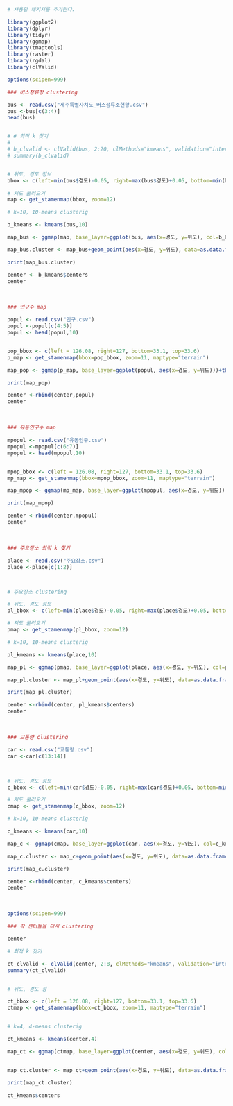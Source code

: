 

<br/>


```{r message=FALSE}
# 사용할 패키지를 추가한다.

library(ggplot2)
library(dplyr)
library(tidyr)
library(ggmap)
library(tmaptools)
library(raster)
library(rgdal)
library(clValid)

```

```{r graph1, message=FALSE, warning=FALSE}
options(scipen=999)

### 버스정류장 clustering

bus <- read.csv("제주특별자치도_버스정류소현황.csv")
bus <-bus[c(3:4)]
head(bus)


# # 최적 k 찾기
# 
# b_clvalid <- clValid(bus, 2:20, clMethods="kmeans", validation="internal", maxitems=nrow(bus))
# summary(b_clvalid)


# 위도, 경도 정보
bbox <- c(left=min(bus$경도)-0.05, right=max(bus$경도)+0.05, bottom=min(bus$위도)-0.02, top=max(bus$위도)+0.02)

# 지도 불러오기
map <- get_stamenmap(bbox, zoom=12)

# k=10, 10-means clusterig

b_kmeans <- kmeans(bus,10)

map_bus <- ggmap(map, base_layer=ggplot(bus, aes(x=경도, y=위도), col=b_kmean$cluster))+theme_void()+geom_point(color=b_kmeans$cluster, size=1.5)

map_bus.cluster <- map_bus+geom_point(aes(x=경도, y=위도), data=as.data.frame(b_kmeans$centers),color="blue", fill="blue", size=3)

print(map_bus.cluster)

center <- b_kmeans$centers
center


```

<br/>
```{r graph2, message=FALSE, warning=FALSE}

### 인구수 map

popul <- read.csv("인구.csv")
popul <-popul[c(4:5)]
popul <- head(popul,10)


pop_bbox <- c(left = 126.08, right=127, bottom=33.1, top=33.6)
p_map <- get_stamenmap(bbox=pop_bbox, zoom=11, maptype="terrain")

map_pop <- ggmap(p_map, base_layer=ggplot(popul, aes(x=경도, y=위도)))+theme_void()+geom_point(color="blue", size=3)

print(map_pop)

center <-rbind(center,popul)
center

```
<br/>

```{r graph3, message=FALSE, warning=FALSE}

### 유동인구수 map

mpopul <- read.csv("유동인구.csv")
mpopul <-mpopul[c(6:7)]
mpopul <- head(mpopul,10)


mpop_bbox <- c(left = 126.08, right=127, bottom=33.1, top=33.6)
mp_map <- get_stamenmap(bbox=mpop_bbox, zoom=11, maptype="terrain")

map_mpop <- ggmap(mp_map, base_layer=ggplot(mpopul, aes(x=경도, y=위도)))+theme_void()+geom_point(color="blue", size=3)

print(map_mpop)

center <-rbind(center,mpopul)
center


```
<br/>


```{r graph4, message=FALSE, warning=FALSE}

### 주요장소 최적 k 찾기

place <- read.csv("주요장소.csv")
place <-place[c(1:2)]



# 주요장소 clustering

# 위도, 경도 정보
pl_bbox <- c(left=min(place$경도)-0.05, right=max(place$경도)+0.05, bottom=min(place$위도)-0.02, top=max(place$위도)+0.02)

# 지도 불러오기
pmap <- get_stamenmap(pl_bbox, zoom=12)

# k=10, 10-means clusterig

pl_kmeans <- kmeans(place,10)

map_pl <- ggmap(pmap, base_layer=ggplot(place, aes(x=경도, y=위도), col=pl_kmean$cluster))+theme_void()+geom_point(color=pl_kmeans$cluster, size=1.5)

map_pl.cluster <- map_pl+geom_point(aes(x=경도, y=위도), data=as.data.frame(pl_kmeans$centers),color="blue", fill="blue", size=3)

print(map_pl.cluster)

center <-rbind(center, pl_kmeans$centers)
center


```
<br/>

```{r graph5, message=FALSE, warning=FALSE}

### 교통량 clustering

car <- read.csv("교통량.csv")
car <-car[c(13:14)]



# 위도, 경도 정보
c_bbox <- c(left=min(car$경도)-0.05, right=max(car$경도)+0.05, bottom=min(car$위도)-0.02, top=max(car$위도)+0.02)

# 지도 불러오기
cmap <- get_stamenmap(c_bbox, zoom=12)

# k=10, 10-means clusterig

c_kmeans <- kmeans(car,10)

map_c <- ggmap(cmap, base_layer=ggplot(car, aes(x=경도, y=위도), col=c_kmean$cluster))+theme_void()+geom_point(color=c_kmeans$cluster, size=1.5)

map_c.cluster <- map_c+geom_point(aes(x=경도, y=위도), data=as.data.frame(c_kmeans$centers),color="blue", fill="blue", size=3)

print(map_c.cluster)

center <-rbind(center, c_kmeans$centers)
center

```
<br/>

```{r graph6, message=FALSE, warning=FALSE}
options(scipen=999)

### 각 센터들을 다시 clustering

center

# 최적 k 찾기

ct_clvalid <- clValid(center, 2:8, clMethods="kmeans", validation="internal", maxitems=nrow(center))
summary(ct_clvalid)


# 위도, 경도 정

ct_bbox <- c(left = 126.08, right=127, bottom=33.1, top=33.6)
ctmap <- get_stamenmap(bbox=ct_bbox, zoom=11, maptype="terrain")


# k=4, 4-means clusterig

ct_kmeans <- kmeans(center,4)

map_ct <- ggmap(ctmap, base_layer=ggplot(center, aes(x=경도, y=위도), col=ct_kmean$cluster))+theme_void()+geom_point(color=ct_kmeans$cluster, size=1.5)


map_ct.cluster <- map_ct+geom_point(aes(x=경도, y=위도), data=as.data.frame(ct_kmeans$centers),color="blue", fill="blue", size=3)

print(map_ct.cluster)

ct_kmeans$centers
```

<br/>